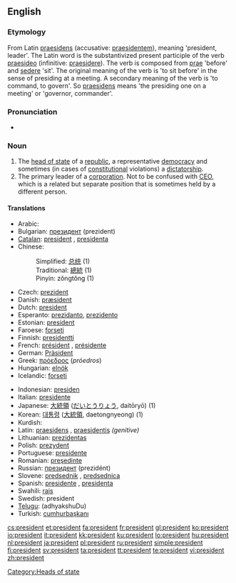 {{also|président}}
==English==
{{wikipedia}}

===Etymology===
From Latin [[praesidens]] (accusative: [[praesidentem]]), meaning 'president, leader'. The Latin word is the substantivized present participle of the verb [[praesideo]] (infinitive: [[praesidere]]).  The verb is composed from [[prae]] 'before' and [[sedere]] 'sit'. The original meaning of the verb is 'to sit before' in the sense of presiding at a meeting. A secondary meaning of the verb is 'to command, to govern'. So [[praesidens]] means 'the presiding one on a meeting' or 'governor, commander'.

===Pronunciation===
* {{audio|en-us-president.ogg|Audio (US)}}

===Noun===
{{en-noun}}

# The [[head of state]] of a [[republic]], a representative [[democracy]] and sometimes (in cases of [[constitutional]] violations) a [[dictatorship]].
# The primary leader of a [[corporation]].  Not to be confused with [[CEO]], which is a related but separate position that is sometimes held by a different person.

====Translations====
{{top}}
* Arabic: {{Arab|[[رئيس]]}} {{IPAchar|(ra’īs)}} {{m}}
* Bulgarian: [[президент]] (prezident) {{m}}
* [[Catalan]]: [[#Catalan|president]] {{m}}, [[presidenta]] {{f}}
* Chinese:
*: Simplified: [[总统]] (1)
*: Traditional: [[總統]] (1)
*: Pinyin: zǒngtǒng (1)
* Czech: [[prezident]] {{m}}
* Danish: [[præsident]] {{c}}
* Dutch: [[#Dutch|president]] {{m}}
* Esperanto: [[prezidanto]], [[prezidento]]
* Estonian: [[#Estonian|president]]
* Faroese: [[forseti]] {{m}}
* Finnish: [[presidentti]]
* French: [[président]] {{m}}, [[présidente]] {{f}}
* German: [[Präsident]] {{m}}
* Greek: [[πρόεδρος]] (''próedros'') {{c}}
* Hungarian: [[elnök]]
* Icelandic: [[forseti]] {{m}}
{{mid}}
* Indonesian: [[presiden]]
* Italian: [[presidente]] {{m}}
* Japanese: [[大統領]] ([[だいとうりょう]], daitōryō) (1)
* Korean: [[대통령]] ([[大統領]], daetongnyeong) (1)
* Kurdish: {{KUchar|[[سه‌رۆک]]}}
* Latin: [[praesidens]] {{m}}, [[praesidentis]] ''(genitive)''
* Lithuanian: [[prezidentas]] {{m}}
* Polish: [[prezydent]] {{m}}
* Portuguese: [[presidente]] {{m}}
* Romanian: [[preşedinte]] {{m|f}}
* Russian: [[президент]] (prezidént) {{m}}
* Slovene: [[predsednik]] {{m}}, [[predsednica]] {{f}}
* Spanish: [[presidente]] {{m}}, [[presidenta]] {{f}}
* Swahili: [[rais]]
* Swedish: president {{c}}
* [[Telugu]]: {{t|te|అధ్యక్షుడు}} (adhyakshuDu)
* Turkish: [[cumhurbaşkanı]]
{{bottom}}

[[Category:Heads of state]]

[[cs:president]]
[[et:president]]
[[fa:president]]
[[fr:president]]
[[gl:president]]
[[ko:president]]
[[io:president]]
[[it:president]]
[[kk:president]]
[[ku:president]]
[[lo:president]]
[[hu:president]]
[[nl:president]]
[[ja:president]]
[[pl:president]]
[[ru:president]]
[[simple:president]]
[[fi:president]]
[[sv:president]]
[[ta:president]]
[[tt:president]]
[[te:president]]
[[vi:president]]
[[zh:president]]